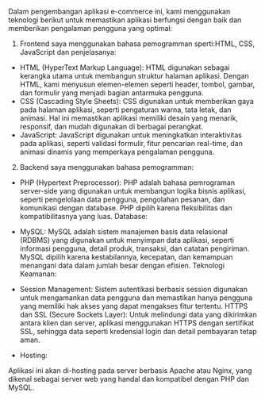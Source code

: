 Dalam pengembangan aplikasi e-commerce ini, kami menggunakan teknologi berikut untuk memastikan aplikasi berfungsi dengan baik dan memberikan pengalaman pengguna yang optimal:

1. Frontend saya menggunakan bahasa pemogramman sperti:HTML, CSS, JavaScript dan penjelasanya:

- HTML (HyperText Markup Language):
HTML digunakan sebagai kerangka utama untuk membangun struktur halaman aplikasi. Dengan HTML, kami menyusun elemen-elemen seperti header, tombol, gambar, dan formulir yang menjadi bagian antarmuka pengguna.
- CSS (Cascading Style Sheets):
CSS digunakan untuk memberikan gaya pada halaman aplikasi, seperti pengaturan warna, tata letak, dan animasi. Hal ini memastikan aplikasi memiliki desain yang menarik, responsif, dan mudah digunakan di berbagai perangkat.
- JavaScript:
JavaScript digunakan untuk meningkatkan interaktivitas pada aplikasi, seperti validasi formulir, fitur pencarian real-time, dan animasi dinamis yang memperkaya pengalaman pengguna.


2. Backend saya menggunakan bahasa pemogramman:

- PHP (Hypertext Preprocessor):
PHP adalah bahasa pemrograman server-side yang digunakan untuk membangun logika bisnis aplikasi, seperti pengelolaan data pengguna, pengolahan pesanan, dan komunikasi dengan database. PHP dipilih karena fleksibilitas dan kompatibilitasnya yang luas.
Database:

- MySQL:
MySQL adalah sistem manajemen basis data relasional (RDBMS) yang digunakan untuk menyimpan data aplikasi, seperti informasi pengguna, detail produk, transaksi, dan catatan pengiriman. MySQL dipilih karena kestabilannya, kecepatan, dan kemampuan menangani data dalam jumlah besar dengan efisien.
Teknologi Keamanan:

- Session Management:
Sistem autentikasi berbasis session digunakan untuk mengamankan data pengguna dan memastikan hanya pengguna yang memiliki hak akses yang dapat mengakses fitur tertentu.
HTTPS dan SSL (Secure Sockets Layer):
Untuk melindungi data yang dikirimkan antara klien dan server, aplikasi menggunakan HTTPS dengan sertifikat SSL, sehingga data seperti kredensial login dan detail pembayaran tetap aman.

- Hosting:

Aplikasi ini akan di-hosting pada server berbasis Apache atau Nginx, yang dikenal sebagai server web yang handal dan kompatibel dengan PHP dan MySQL.

